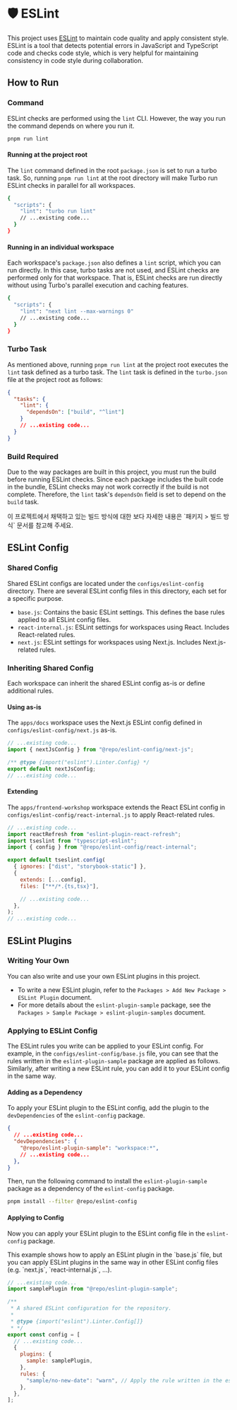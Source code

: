 
# 🛡️ ESLint

This project uses [ESLint](https://eslint.org/) to maintain code quality and apply consistent style.
ESLint is a tool that detects potential errors in JavaScript and TypeScript code and checks code style,
which is very helpful for maintaining consistency in code style during collaboration.

## How to Run

### Command

ESLint checks are performed using the `lint` CLI. However, the way you run the command depends on where you run it.

```bash
pnpm run lint
```

#### Running at the project root

The `lint` command defined in the root `package.json` is set to run a turbo task.
So, running `pnpm run lint` at the root directory will make Turbo run ESLint checks in parallel for all workspaces.

```bash filename="package.json" {3}
{
  "scripts": {
    "lint": "turbo run lint"
    // ...existing code...
  }
}
```

#### Running in an individual workspace

Each workspace's `package.json` also defines a `lint` script, which you can run directly.
In this case, turbo tasks are not used, and ESLint checks are performed only for that workspace.
That is, ESLint checks are run directly without using Turbo's parallel execution and caching features.

```bash filename="apps/docs/package.json" {3}
{
  "scripts": {
    "lint": "next lint --max-warnings 0"
    // ...existing code...
  }
}
```

### Turbo Task

As mentioned above, running `pnpm run lint` at the project root executes the `lint` task defined as a turbo task.
The `lint` task is defined in the `turbo.json` file at the project root as follows:

```json filename="turbo.json" {3-5}
{
  "tasks": {
    "lint": {
      "dependsOn": ["build", "^lint"]
    }
    // ...existing code...
  }
}
```

### Build Required

Due to the way packages are built in this project, you must run the build before running ESLint checks.
Since each package includes the built code in the bundle,
ESLint checks may not work correctly if the build is not complete.
Therefore, the `lint` task's `dependsOn` field is set to depend on the `build` task.

<Callout type="info">
  이 프로젝트에서 채택하고 있는 빌드 방식에 대한 보다 자세한 내용은 <LocalizedLink href="/packages/build-process">`패키지 > 빌드 방식`</LocalizedLink> 문서를 참고해 주세요.
</Callout>

## ESLint Config

### Shared Config

Shared ESLint configs are located under the `configs/eslint-config` directory.
There are several ESLint config files in this directory, each set for a specific purpose.

- `base.js`: Contains the basic ESLint settings. This defines the base rules applied to all ESLint config files.
- `react-internal.js`: ESLint settings for workspaces using React. Includes React-related rules.
- `next.js`: ESLint settings for workspaces using Next.js. Includes Next.js-related rules.

### Inheriting Shared Config

Each workspace can inherit the shared ESLint config as-is or define additional rules.

#### Using as-is

The `apps/docs` workspace uses the Next.js ESLint config defined in `configs/eslint-config/next.js` as-is.

```js filename="apps/docs/.eslintrc.js" {1,4}
// ...existing code...
import { nextJsConfig } from "@repo/eslint-config/next-js";

/** @type {import("eslint").Linter.Config} */
export default nextJsConfig;
// ...existing code...
```

#### Extending

The `apps/frontend-workshop` workspace extends the React ESLint config in `configs/eslint-config/react-internal.js` to apply React-related rules.

```js filename="apps/frontend-workshop/eslint.config.js" {3,8}
// ...existing code...
import reactRefresh from "eslint-plugin-react-refresh";
import tseslint from "typescript-eslint";
import { config } from "@repo/eslint-config/react-internal";

export default tseslint.config(
  { ignores: ["dist", "storybook-static"] },
  {
    extends: [...config],
    files: ["**/*.{ts,tsx}"],

    // ...existing code...
  },
);
// ...existing code...
```

## ESLint Plugins

### Writing Your Own

You can also write and use your own ESLint plugins in this project.

- To write a new ESLint plugin, refer to the <LocalizedLink href="/packages/add-new-package/eslint-plugin">`Packages > Add New Package > ESLint Plugin`</LocalizedLink> document.
- For more details about the `eslint-plugin-sample` package, see the <LocalizedLink href="/packages/default-packages/eslint-plugin-sample">`Packages > Sample Package > eslint-plugin-samples`</LocalizedLink> document.

### Applying to ESLint Config

The ESLint rules you write can be applied to your ESLint config.
For example, in the `configs/eslint-config/base.js` file, you can see that the rules written in the `eslint-plugin-sample` package are applied as follows.
Similarly, after writing a new ESLint rule, you can add it to your ESLint config in the same way.

#### Adding as a Dependency

To apply your ESLint plugin to the ESLint config, add the plugin to the `devDependencies` of the `eslint-config` package.

```json filename="configs/eslint-config/package.json" {4}
{
  // ...existing code...
  "devDependencies": {
    "@repo/eslint-plugin-sample": "workspace:*",
    // ...existing code...
  },
}
```

Then, run the following command to install the `eslint-plugin-sample` package as a dependency of the `eslint-config` package.

```bash
pnpm install --filter @repo/eslint-config
```

#### Applying to Config

Now you can apply your ESLint plugin to the ESLint config file in the `eslint-config` package.

<Callout type="info">
  This example shows how to apply an ESLint plugin in the `base.js` file,
  but you can apply ESLint plugins in the same way in other ESLint config files (e.g. `next.js`, `react-internal.js`, ...).
</Callout>

```js filename="configs/eslint-config/base.js" {2,13}
// ...existing code...
import samplePlugin from "@repo/eslint-plugin-sample";

/**
 * A shared ESLint configuration for the repository.
 *
 * @type {import("eslint").Linter.Config[]}
 * */
export const config = [
  // ...existing code...
  {
    plugins: {
      sample: samplePlugin,
    },
    rules: {
      "sample/no-new-date": "warn", // Apply the rule written in the eslint-plugin-sample package
    },
  },
];
```